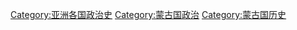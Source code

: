 [[Category:亚洲各国政治史|Category:亚洲各国政治史]]
[[Category:蒙古国政治|Category:蒙古国政治]]
[[Category:蒙古国历史|Category:蒙古国历史]]